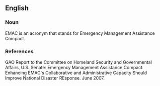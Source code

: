==English==

===Noun===
{{en-noun}}

EMAC is an acronym that stands for Emergency Management Assistance Compact.

===References===
GAO Report to the Committee on Homeland Security and Governmental Affairs, U.S. Senate: Emergency Management Assistance Compact: Enhancing EMAC's Collaborative and Administrative Capacity Should Improve National Disaster REsponse. June 2007.
